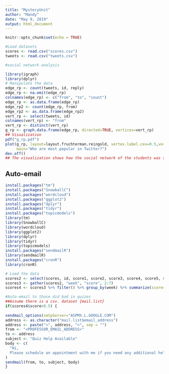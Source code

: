 ```yaml
---
title: "MysteryUnit"
author: "Mandy"
date: "May 9, 2019"
output: html_document
---
```


```r
knitr::opts_chunk$set(echo = TRUE)
```

```r
#Load datasets
scores <- read.csv("scores.csv")
tweets <- read.csv("tweets.csv")

#social network analysis

library(igraph)
library(dplyr)
# Manipulate the data
edge_rp <- count(tweets, id, reply)
edge_rp <- na.omit(edge_rp)
colnames(edge_rp) <- c("from", "to", "count")
edge_rp <- as.data.frame(edge_rp)
edge_rp2 <- count(edge_rp, from)
edge_rp2 <- as.data.frame(edge_rp2)
vert_rp <- select(tweets, id)
colnames(vert_rp) <- "from"
vert_rp <- distinct(vert_rp)
g_rp <- graph.data.frame(edge_rp, directed=TRUE, vertices=vert_rp)
## Visualization
pdf("g_rp.pdf")
plot(g_rp, layout=layout.fruchterman.reingold, vertex.label.cex=0.5,vertex.size=edge_rp2$n, edge.width=edge_rp$count, edge.arrow.size=0.2, 
     main="Who are most popular in Twitter?")
dev.off()
## The visualization shows how the social network of the students was structured. By having the # of replies each student gives and gets analyzed and having the netwrok visualized, the professor can figure out how the in- and out-degree centralities among his or her students -- The # of the arrows a vertex is being pointed by indicates the popularity, or indegree centrality while the size of the vertex indicates the out-degree centrality. By taking advantage of these two measures, the professor can group students for class activities or assignment teams based on both their class performances and the in/out degrees. 
```


## Auto-email
```r
install.packages("tm")
install.packages("SnowballC")
install.packages("wordcloud")
install.packages("ggplot2")
install.packages("dplyr")
install.packages("tidyr")
install.packages("topicmodels")
library(tm)
library(SnowballC)
library(wordcloud)
library(ggplot2)
library(dplyr)
library(tidyr)
library(topicmodels)
install.packages("sendmailR")
library(sendmailR)
install.packages("cronR")
library(cronR)

# Load the data
scores2 <- select(scores, id, score1, score2, score3, score4, score5, score6)
scores3 <- gather(scores2, "week", "score", 2:7)
scores4 <- scores3 %>% filter() %>% group_by(week) %>% summarize(score=mean(score))

#Auto-email to those did bad in quizes
##Assume there is a csv. dataset {mail.list}
if(scores4$score<0.5) {
  
sendmail_options(smtpServer="ASPMX.L.GOOGLE.COM")
address <- as.character("mail.list$email_address")
address <- paste("<", address, ">", sep = "")
from <- "<PROFESSOR_EMAIL_ADDRESS>"
to <- address
subject <- "Quiz Help Available"
body <- c(
  "Hi,
  Please schedule an appointment with me if you need any additional help to improve your performance!"
)
sendmail(from, to, subject, body)
}


```

